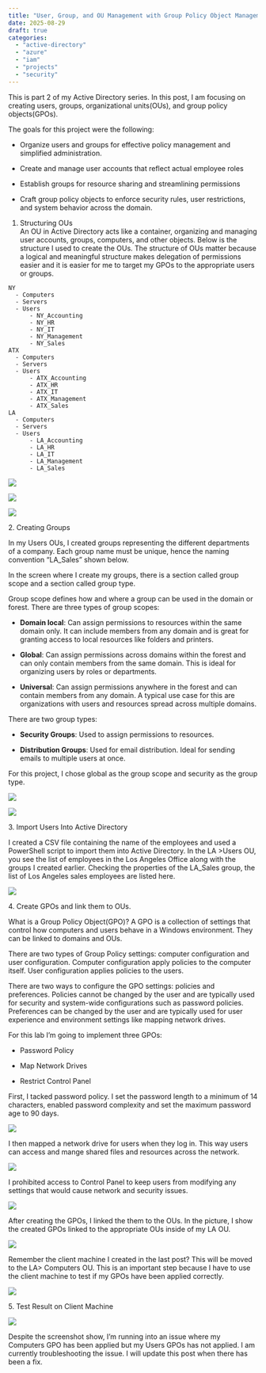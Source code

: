 ```yaml
---
title: "User, Group, and OU Management with Group Policy Object Management"
date: 2025-08-29
draft: true
categories: 
  - "active-directory"
  - "azure"
  - "iam"
  - "projects"
  - "security"
---
```


This is part 2 of my Active Directory series. In this post, I am focusing on creating users, groups, organizational units(OUs), and group policy objects(GPOs).

The goals for this project were the following:

- Organize users and groups for effective policy management and simplified administration.

- Create and manage user accounts that reflect actual employee roles

- Establish groups for resource sharing and streamlining permissions

- Craft group policy objects to enforce security rules, user restrictions, and system behavior across the domain.

1. Structuring OUs  
    An OU in Active Directory acts like a container, organizing and managing user accounts, groups, computers, and other objects. Below is the structure I used to create the OUs. The structure of OUs matter because a logical and meaningful structure makes delegation of permissions easier and it is easier for me to target my GPOs to the appropriate users or groups.

```
NY
  - Computers
  - Servers
  - Users
      - NY_Accounting
      - NY_HR
      - NY_IT
      - NY_Management
      - NY_Sales
ATX
  - Computers
  - Servers
  - Users
      - ATX_Accounting
      - ATX_HR
      - ATX_IT
      - ATX_Management
      - ATX_Sales 
LA
  - Computers
  - Servers
  - Users
      - LA_Accounting
      - LA_HR
      - LA_IT
      - LA_Management
      - LA_Sales
```

![](images/create_ous.png)

![](images/creation_la_ou.png)

![](images/creation_ous.png)

2\. Creating Groups

In my Users OUs, I created groups representing the different departments of a company. Each group name must be unique, hence the naming convention "LA\_Sales" shown below.

In the screen where I create my groups, there is a section called group scope and a section called group type.

Group scope defines how and where a group can be used in the domain or forest. There are three types of group scopes:

- **Domain local**: Can assign permissions to resources within the same domain only. It can include members from any domain and is great for granting access to local resources like folders and printers.

- **Global**: Can assign permissions across domains within the forest and can only contain members from the same domain. This is ideal for organizing users by roles or departments.

- **Universal**: Can assign permissions anywhere in the forest and can contain members from any domain. A typical use case for this are organizations with users and resources spread across multiple domains.

There are two group types:

- **Security Groups**: Used to assign permissions to resources.

- **Distribution Groups**: Used for email distribution. Ideal for sending emails to multiple users at once.

For this project, I chose global as the group scope and security as the group type.

![](images/new_la_group.png)

![](images/creation_la_sales_group.png)

3\. Import Users Into Active Directory

I created a CSV file containing the name of the employees and used a PowerShell script to import them into Active Directory. In the LA >Users OU, you see the list of employees in the Los Angeles Office along with the groups I created earlier. Checking the properties of the LA\_Sales group, the list of Los Angeles sales employees are listed here.

![](images/create_users.png)

4\. Create GPOs and link them to OUs.

What is a Group Policy Object(GPO)? A GPO is a collection of settings that control how computers and users behave in a Windows environment. They can be linked to domains and OUs.

There are two types of Group Policy settings: computer configuration and user configuration. Computer configuration apply policies to the computer itself. User configuration applies policies to the users.

There are two ways to configure the GPO settings: policies and preferences. Policies cannot be changed by the user and are typically used for security and system-wide configurations such as password policies. Preferences can be changed by the user and are typically used for user experience and environment settings like mapping network drives.

For this lab I'm going to implement three GPOs:

- Password Policy

- Map Network Drives

- Restrict Control Panel

First, I tacked password policy. I set the password length to a minimum of 14 characters, enabled password complexity and set the maximum password age to 90 days.

![](images/password_policy-2.png)

I then mapped a network drive for users when they log in. This way users can access and mange shared files and resources across the network.

![](images/mapped_drive-1024x470.png)

I prohibited access to Control Panel to keep users from modifying any settings that would cause network and security issues.

![](images/restrict_control_panel-1024x947.png)

After creating the GPOs, I linked the them to the OUs. In the picture, I show the created GPOs linked to the appropriate OUs inside of my LA OU.

![](images/link_gpo_to_ou.png)

Remember the client machine I created in the last post? This will be moved to the LA> Computers OU. This is an important step because I have to use the client machine to test if my GPOs have been applied correctly.

![](images/move_client_machine_to_ou.png)

5\. Test Result on Client Machine

![](images/applied_gpos.png)

Despite the screenshot show, I'm running into an issue where my Computers GPO has been applied but my Users GPOs has not applied. I am currently troubleshooting the issue. I will update this post when there has been a fix.
